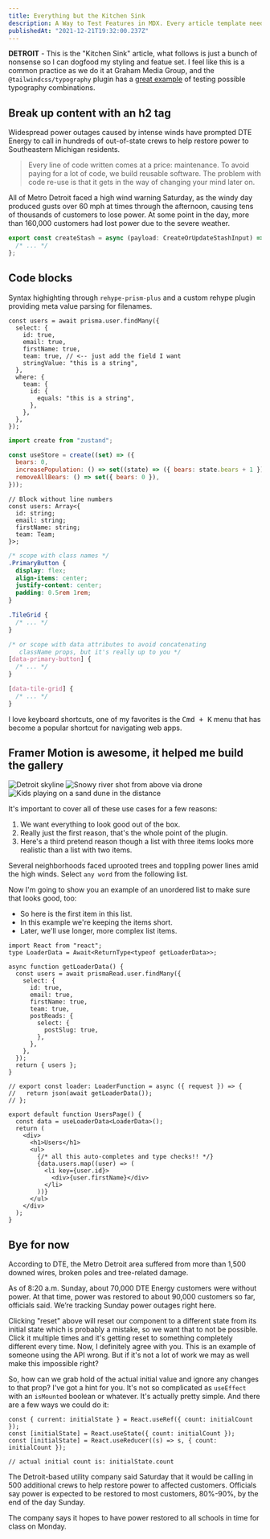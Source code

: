```yaml
---
title: Everything but the Kitchen Sink
description: A Way to Test Features in MDX. Every article template needs a kitchen sink!
publishedAt: "2021-12-21T19:32:00.237Z"
---
```


**DETROIT** - This is the "Kitchen Sink" article, what follows is just a bunch of nonsense so I can dogfood my styling and featue set. I feel like this is a common practice as we do it at Graham Media Group, and the `@tailwindcss/typography` plugin has a [great example](https://play.tailwindcss.com/uj1vGACRJA?layout=preview) of testing possible typography combinations.

## Break up content with an h2 tag

Widespread power outages caused by intense winds have prompted DTE
Energy to call in hundreds of out-of-state crews to help restore power to
Southeastern Michigan residents.

> Every line of code written comes at a price: maintenance. To avoid paying for a lot of code, we build reusable software. The problem with code re-use is that it gets in the way of changing your mind later on.

All of Metro Detroit faced a high wind warning Saturday, as the windy day
produced gusts over 60 mph at times through the afternoon, causing tens of
thousands of customers to lose power. At some point in the day, more than
160,000 customers had lost power due to the severe weather.

```ts
export const createStash = async (payload: CreateOrUpdateStashInput) => {
  /* ... */
};
```

## Code blocks

Syntax highighting through `rehype-prism-plus` and a custom rehype plugin providing meta value parsing for filenames.

```tsx showLineNumbers {1, 9-16}
const users = await prisma.user.findMany({
  select: {
    id: true,
    email: true,
    firstName: true,
    team: true, // <-- just add the field I want
    stringValue: "this is a string",
  },
  where: {
    team: {
      id: {
        equals: "this is a string",
      },
    },
  },
});
```

```jsx filename=useStore.ts
import create from "zustand";

const useStore = create((set) => ({
  bears: 0,
  increasePopulation: () => set((state) => ({ bears: state.bears + 1 })),
  removeAllBears: () => set({ bears: 0 }),
}));
```

```tsx
// Block without line numbers
const users: Array<{
  id: string;
  email: string;
  firstName: string;
  team: Team;
}>;
```

```css showLineNumbers filename=app/styles/shared.css
/* scope with class names */
.PrimaryButton {
  display: flex;
  align-items: center;
  justify-content: center;
  padding: 0.5rem 1rem;
}

.TileGrid {
  /* ... */
}

/* or scope with data attributes to avoid concatenating
   className props, but it's really up to you */
[data-primary-button] {
  /* ... */
}

[data-tile-grid] {
  /* ... */
}
```

I love keyboard shortcuts, one of my favorites is the <kbd>Cmd + K</kbd>
menu that has become a popular shortcut for navigating web apps.

## Framer Motion is awesome, it helped me build the gallery

<Gallery aspectRatio="16 / 9">
  <Image src="kenny/posts/kitchen-sink/detroit-skyline" alt="Detroit skyline" />
  <Image
    src="kenny/posts/kitchen-sink/drone-snow"
    alt="Snowy river shot from above via drone"
  />
  <Image
    src="kenny/posts/kitchen-sink/sleeping-bear"
    alt="Kids playing on a sand dune in the distance"
    height={undefined}
    width={undefined}
    style={{ objectFit: "contain" }}
    fill
  />
</Gallery>

It's important to cover all of these use cases for a few reasons:

1. We want everything to look good out of the box.
2. Really just the first reason, that's the whole point of the plugin.
3. Here's a third pretend reason though a list with three items looks more realistic than a list with two items.

Several neighborhoods faced uprooted trees and toppling power lines amid the
high winds. Select `any word` from the following list.

Now I'm going to show you an example of an unordered list to make sure that looks good, too:

- So here is the first item in this list.
- In this example we're keeping the items short.
- Later, we'll use longer, more complex list items.

```tsx filename="app/routes/posts/index.tsx" showLineNumbers
import React from "react";
type LoaderData = Await<ReturnType<typeof getLoaderData>>;

async function getLoaderData() {
  const users = await prismaRead.user.findMany({
    select: {
      id: true,
      email: true,
      firstName: true,
      team: true,
      postReads: {
        select: {
          postSlug: true,
        },
      },
    },
  });
  return { users };
}

// export const loader: LoaderFunction = async ({ request }) => {
//   return json(await getLoaderData());
// };

export default function UsersPage() {
  const data = useLoaderData<LoaderData>();
  return (
    <div>
      <h1>Users</h1>
      <ul>
        {/* all this auto-completes and type checks!! */}
        {data.users.map((user) => (
          <li key={user.id}>
            <div>{user.firstName}</div>
          </li>
        ))}
      </ul>
    </div>
  );
}
```

## Bye for now

According to DTE, the Metro Detroit area suffered from more than 1,500 downed
wires, broken poles and tree-related damage.

As of 8:20 a.m. Sunday, about 70,000 DTE Energy customers were without power. At
that time, power was restored to about 90,000 customers so far, officials said.
We’re tracking Sunday power outages right here.

Clicking "reset" above will reset our component to a different state from its
initial state which is probably a mistake, so we want that to not be possible.
Click it multiple times and it's getting reset to something completely different
every time. Now, I definitely agree with you. This is an example of someone
using the API wrong. But if it's not a lot of work we may as well make this
impossible right?

So, how can we grab hold of the actual initial value and ignore any changes to
that prop? I've got a hint for you. It's not so complicated as `useEffect` with
an `isMounted` boolean or whatever. It's actually pretty simple. And there are a
few ways we could do it:

```tsx
const { current: initialState } = React.useRef({ count: initialCount });
const [initialState] = React.useState({ count: initialCount });
const [initialState] = React.useReducer((s) => s, { count: initialCount });

// actual initial count is: initialState.count
```

The Detroit-based utility company said Saturday that it would be calling in 500
additional crews to help restore power to affected customers. Officials say
power is expected to be restored to most customers, 80%-90%, by the end of the
day Sunday.

The company says it hopes to have power restored to all schools in time for
class on Monday.
